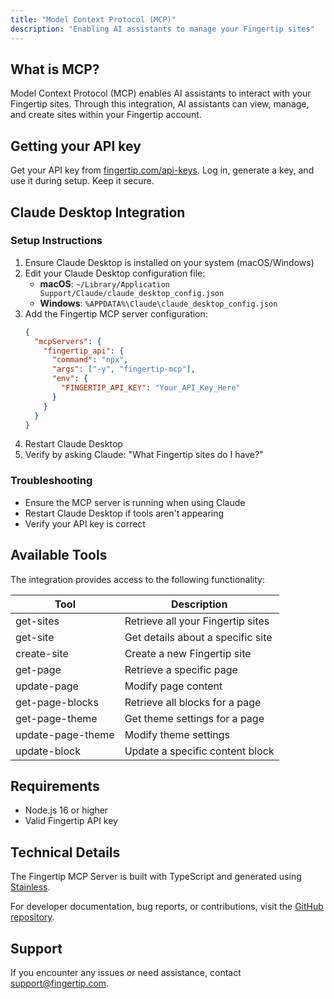 ```yaml
---
title: "Model Context Protocol (MCP)"
description: "Enabling AI assistants to manage your Fingertip sites"
---
```


## What is MCP?

Model Context Protocol (MCP) enables AI assistants to interact with your Fingertip sites. Through this integration, AI assistants can view, manage, and create sites within your Fingertip account.

## Getting your API key

Get your API key from [fingertip.com/api-keys](https://fingertip.com/api-keys). Log in, generate a key, and use it during setup. Keep it secure.

## Claude Desktop Integration

### Setup Instructions

1. Ensure Claude Desktop is installed on your system (macOS/Windows)
2. Edit your Claude Desktop configuration file:
   - **macOS**: `~/Library/Application Support/Claude/claude_desktop_config.json`
   - **Windows**: `%APPDATA%\Claude\claude_desktop_config.json`
3. Add the Fingertip MCP server configuration:
   ```json
   {
     "mcpServers": {
       "fingertip_api": {
         "command": "npx",
         "args": ["-y", "fingertip-mcp"],
         "env": {
           "FINGERTIP_API_KEY": "Your_API_Key_Here"
         }
       }
     }
   }
   ```
4. Restart Claude Desktop
5. Verify by asking Claude: "What Fingertip sites do I have?"

### Troubleshooting

- Ensure the MCP server is running when using Claude
- Restart Claude Desktop if tools aren't appearing
- Verify your API key is correct

## Available Tools

The integration provides access to the following functionality:

| Tool              | Description                       |
| ----------------- | --------------------------------- |
| get-sites         | Retrieve all your Fingertip sites |
| get-site          | Get details about a specific site |
| create-site       | Create a new Fingertip site       |
| get-page          | Retrieve a specific page          |
| update-page       | Modify page content               |
| get-page-blocks   | Retrieve all blocks for a page    |
| get-page-theme    | Get theme settings for a page     |
| update-page-theme | Modify theme settings             |
| update-block      | Update a specific content block   |

## Requirements

- Node.js 16 or higher
- Valid Fingertip API key

## Technical Details

The Fingertip MCP Server is built with TypeScript and generated using [Stainless](https://www.stainless.com/).

For developer documentation, bug reports, or contributions, visit the [GitHub repository](https://github.com/fingertip-com/fingertip-typescript/tree/main/packages/mcp-server).

## Support

If you encounter any issues or need assistance, contact [support@fingertip.com](mailto:hello@fingertip.com).
